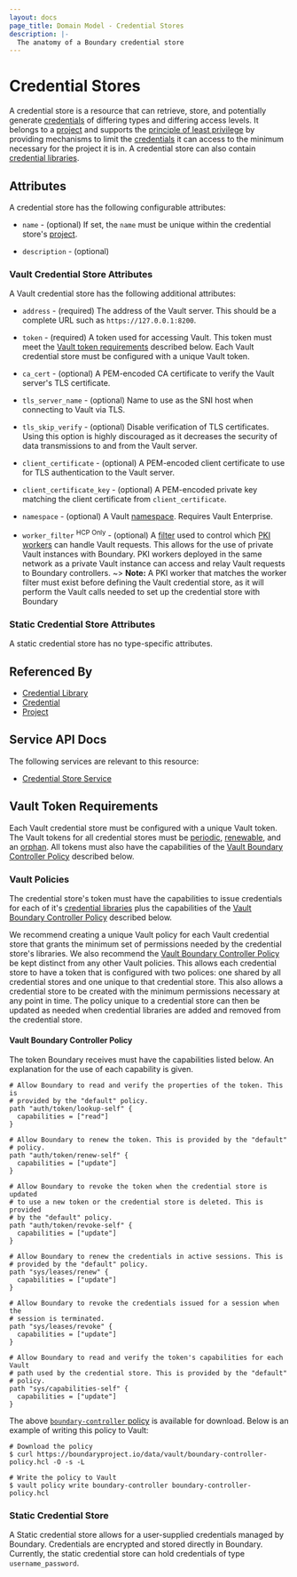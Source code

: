 ```yaml
---
layout: docs
page_title: Domain Model - Credential Stores
description: |-
  The anatomy of a Boundary credential store
---
```


# Credential Stores

A credential store is a resource
that can retrieve, store, and potentially generate [credentials][]
of differing types and differing access levels.
It belongs to a [project][] and supports the
[principle of least privilege](https://en.wikipedia.org/wiki/Principle_of_least_privilege)
by providing mechanisms to limit the [credentials][] it can access
to the minimum necessary for the project it is in.
A credential store can also contain [credential libraries][].

## Attributes

A credential store has the following configurable attributes:

- `name` - (optional)
  If set, the `name` must be unique within the credential store's [project][].

- `description` - (optional)

### Vault Credential Store Attributes

A Vault credential store has the following additional attributes:

- `address` - (required)
  The address of the Vault server.
  This should be a complete URL such as `https://127.0.0.1:8200`.

- `token` - (required)
  A token used for accessing Vault.
  This token must meet the [Vault token requirements][token_requirements] described below.
  Each Vault credential store must be configured with a unique Vault token.

- `ca_cert` - (optional)
  A PEM-encoded CA certificate to verify the Vault server's TLS certificate.

- `tls_server_name` - (optional)
  Name to use as the SNI host when connecting to Vault via TLS.

- `tls_skip_verify` - (optional)
  Disable verification of TLS certificates.
  Using this option is highly discouraged as it decreases the security of data
  transmissions to and from the Vault server.

- `client_certificate` - (optional)
  A PEM-encoded client certificate to use for TLS authentication to the Vault server.

- `client_certificate_key` - (optional)
  A PEM-encoded private key matching the client certificate from `client_certificate`.

- `namespace` - (optional)
  A Vault [namespace][]. Requires Vault Enterprise.

- `worker_filter` <sup>HCP Only</sup> - (optional)
  A [filter] used to control which [PKI workers] can handle Vault requests.
  This allows for the use of private Vault instances with Boundary. PKI workers
  deployed in the same network as a private Vault instance can access and relay
  Vault requests to Boundary controllers.
  ~> **Note:** A PKI worker that matches the worker filter must exist before defining the Vault credential store, as it
  will perform the Vault calls needed to set up the credential store with Boundary

### Static Credential Store Attributes

A static credential store has no type-specific attributes.

## Referenced By

- [Credential Library][]
- [Credential][]
- [Project][]

## Service API Docs

The following services are relevant to this resource:

- [Credential Store Service](/api-docs/credential-store-service)

[credential library]: /docs/concepts/domain-model/credential-libraries
[credential libraries]: /docs/concepts/domain-model/credential-libraries
[credential]: /docs/concepts/domain-model/credentials
[credentials]: /docs/concepts/domain-model/credentials
[project]: /docs/concepts/domain-model/scopes#projects

## Vault Token Requirements

Each Vault credential store must be configured with a unique Vault token.
The Vault tokens for all credential stores
must be [periodic][], [renewable][], and an [orphan][].
All tokens must also have the capabilities of the
[Vault Boundary Controller Policy][token_policy] described below.

### Vault Policies

The credential store's token must have the capabilities to issue credentials for
each of it's [credential libraries][] plus the capabilities of the
[Vault Boundary Controller Policy][token_policy] described below.

We recommend creating a unique Vault policy for each Vault credential store that
grants the minimum set of permissions needed by the credential store's
libraries. We also recommend the [Vault Boundary Controller
Policy][token_policy] be kept distinct from any other Vault policies. This
allows each credential store to have a token that is configured with two
polices: one shared by all credential stores and one unique to that credential
store. This also allows a credential store to be created with the minimum
permissions necessary at any point in time. The policy unique to a credential
store can then be updated as needed when credential libraries are added and
removed from the credential store.

#### Vault Boundary Controller Policy

The token Boundary receives must have the capabilities listed below. An explanation
for the use of each capability is given.

```hcl
# Allow Boundary to read and verify the properties of the token. This is
# provided by the "default" policy.
path "auth/token/lookup-self" {
  capabilities = ["read"]
}

# Allow Boundary to renew the token. This is provided by the "default"
# policy.
path "auth/token/renew-self" {
  capabilities = ["update"]
}

# Allow Boundary to revoke the token when the credential store is updated
# to use a new token or the credential store is deleted. This is provided
# by the "default" policy.
path "auth/token/revoke-self" {
  capabilities = ["update"]
}

# Allow Boundary to renew the credentials in active sessions. This is
# provided by the "default" policy.
path "sys/leases/renew" {
  capabilities = ["update"]
}

# Allow Boundary to revoke the credentials issued for a session when the
# session is terminated.
path "sys/leases/revoke" {
  capabilities = ["update"]
}

# Allow Boundary to read and verify the token's capabilities for each Vault
# path used by the credential store. This is provided by the "default"
# policy.
path "sys/capabilities-self" {
  capabilities = ["update"]
}
```

The above [`boundary-controller` policy](/data/vault/boundary-controller-policy.hcl) is
available for download. Below is an example of writing this policy to Vault:

```shell-session
# Download the policy
$ curl https://boundaryproject.io/data/vault/boundary-controller-policy.hcl -O -s -L

# Write the policy to Vault
$ vault policy write boundary-controller boundary-controller-policy.hcl
```

### Static Credential Store

A Static credential store allows for a user-supplied credentials managed by Boundary. Credentials are encrypted and stored directly in Boundary. Currently, the static credential store can hold credentials of type `username_password`.

[token_requirements]: /docs/concepts/domain-model/credential-stores#vault-token-requirements
[token_policy]: /docs/concepts/domain-model/credential-stores#vault-boundary-controller-policy
[vault]: https://www.vaultproject.io
[namespace]: https://www.vaultproject.io/docs/enterprise/namespaces
[renewable]: https://www.vaultproject.io/api-docs/auth/token#renewable-1
[periodic]: https://www.vaultproject.io/api-docs/auth/token#token_period
[orphan]: https://www.vaultproject.io/api-docs/auth/token#orphan
[PKI workers]: /docs/configuration/worker/pki-worker
[filter]: /docs/concepts/filtering/worker-tags
